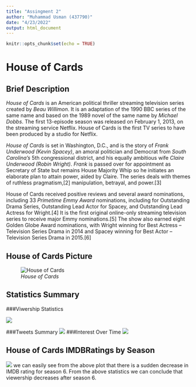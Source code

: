 ```yaml
---
title: "Assingment 2"
author: "Muhammad Usman (437790)"
date: "4/23/2022"
output: html_document
---
```


```r
knitr::opts_chunk$set(echo = TRUE)
```



# House of Cards

## Brief Description

*House of Cards* is an American political thriller streaming television series created by *Beau Willimon*. It is an adaptation of the 1990 BBC series of the same name and based on the 1989 novel of the same name by *Michael Dobbs*. The first 13-episode season was released on February 1, 2013, on the streaming service Netflix. House of Cards is the first TV series to have been produced by a studio for Netflix.

*House of Cards* is set in Washington, D.C., and is the story of *Frank Underwood (Kevin Spacey)*, an amoral politician and Democrat from *South Carolina's* 5th congressional district, and his equally ambitious wife *Claire Underwood (Robin Wright)*. *Frank* is passed over for appointment as Secretary of State but remains House Majority Whip so he initiates an elaborate plan to attain power, aided by Claire. The series deals with themes of ruthless pragmatism,[2] manipulation, betrayal, and power.[3]

House of Cards received positive reviews and several award nominations, including 33 *Primetime Emmy Award* nominations, including for Outstanding Drama Series, Outstanding Lead Actor for Spacey, and Outstanding Lead Actress for Wright.[4] It is the first original online-only streaming television series to receive major Emmy nominations.[5] The show also earned eight Golden Globe Award nominations, with Wright winning for Best Actress – Television Series Drama in 2014 and Spacey winning for Best Actor – Television Series Drama in 2015.[6]


## House of Cards Picture

![*House of Cards*](https://oyster.ignimgs.com/wordpress/stg.ign.com/2015/04/netflix-ratings.jpg)

## Statistics Summary

###Viwership Statistics

![](https://geofflivingston.com/wp-content/uploads/2014/02/hbo-netflix-showtime-event_chartbuilder3.png)

###Tweets Summary
![](https://geofflivingston.com/wp-content/uploads/2014/02/Tweet-Chatter.jpg)
###Interest Over Time
![](https://geofflivingston.com/wp-content/uploads/2014/02/House-of-Cards-Comparison.jpg)

## House of Cards IMDBRatings by Season

![](https://i.redd.it/1d2zug9o4w721.png)
we can easily see from the above plot that there is a sudden decrease in IMDB rating for season 6. From the above statistics we can conclude that viewership decreases after season 6.

 




